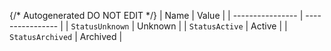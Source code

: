 {/* Autogenerated DO NOT EDIT  */}
| Name             | Value            |
| ---------------- | ---------------- |
| `StatusUnknown`  | Unknown          |
| `StatusActive`   | Active           |
| `StatusArchived` | Archived         |